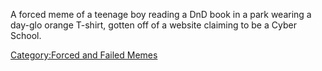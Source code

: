 A forced meme of a teenage boy reading a DnD book in a park wearing a day-glo orange T-shirt, gotten off of a website claiming to be a Cyber School.

[[Category:Forced and Failed Memes]]